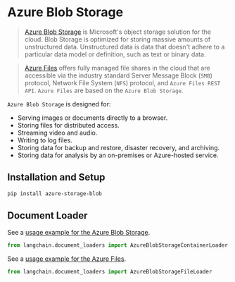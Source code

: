 # Azure Blob Storage

>[Azure Blob Storage](https://learn.microsoft.com/en-us/azure/storage/blobs/storage-blobs-introduction) is Microsoft's object storage solution for the cloud. Blob Storage is optimized for storing massive amounts of unstructured data. Unstructured data is data that doesn't adhere to a particular data model or definition, such as text or binary data.

>[Azure Files](https://learn.microsoft.com/en-us/azure/storage/files/storage-files-introduction) offers fully managed
> file shares in the cloud that are accessible via the industry standard Server Message Block (`SMB`) protocol, 
> Network File System (`NFS`) protocol, and `Azure Files REST API`. `Azure Files` are based on the `Azure Blob Storage`.

`Azure Blob Storage` is designed for:
- Serving images or documents directly to a browser.
- Storing files for distributed access.
- Streaming video and audio.
- Writing to log files.
- Storing data for backup and restore, disaster recovery, and archiving.
- Storing data for analysis by an on-premises or Azure-hosted service.

## Installation and Setup

```bash
pip install azure-storage-blob
```


## Document Loader

See a [usage example for the Azure Blob Storage](/docs/modules/data_io/document_loaders/integrations/azure_blob_storage_container.html).

```python
from langchain.document_loaders import AzureBlobStorageContainerLoader
```

See a [usage example for the Azure Files](/docs/modules/data_io/document_loaders/integrations/azure_blob_storage_file.html).

```python
from langchain.document_loaders import AzureBlobStorageFileLoader
```
